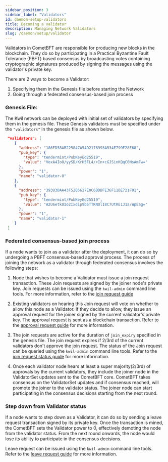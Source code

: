 ```yaml
---
sidebar_position: 3
sidebar_label: "Validators"
id: daemon-setup-validators
title: Becoming a validator
description: Managing Network Validators
slug: /daemon/setup/validator
---
```


Validators in CometBFT are responsible for producing new blocks in the blockchain. They do so by participating in a Practical Byzantine Fault Tolerance (PBFT) based consensus by broadcasting votes containing cryptographic signatures produced by signing the messages using the validator's private key. 

There are 2 ways to become a Validator:
1. Specifying them in the Genesis file before starting the Network
2. Going through a federated consensus-based join process

### Genesis File:
The Kwil network can be deployed with initial set of validators by specifying them in the genesis file. These Genesis validators must be specified under the `"validators"` in the genesis file as shown below. 

```json
 "validators": [
    {
      "address": "186FD58AB225847A54D2176993A534E799F28F68",
      "pub_key": {
        "type": "tendermint/PubKeyEd25519",
        "value": "VoxA4IoO/yySD/KrH5FL4/+In+cGJSinKQqC0NsAmFw="
      },
      "power": "1",
      "name": "validator-0"
    },
    {
      "address": "39303DAA43F5205627E0C6BDDFE36F11BE721F01",
      "pub_key": {
        "type": "tendermint/PubKeyEd25519",
        "value": "A2U6etk0Io2Ixdip9b5TTKNOlI8C7UtRE1J1a/WpEag="
      },
      "power": "1",
      "name": "validator-1"
    }
 ]
```

### Federated consensus-based join process

If a node wants to join as a validator after the deployment, it can do so by undergoing a PBFT consensus-based approval process. The process of joining the network as a validator through federated consensus involves the following steps:

1. Node that wishes to become a Validator must issue a join request transaction. These Join requests are signed by the joiner node's private key. Join requests can be issued using the `kwil-admin` command line tools. For more information, refer to the [join request guide](../../admin/validators.mdx#join)

2. Existing validators on hearing this Join request will vote on whether to allow this node as a Validator. If they decide to allow, they issue an approval request for the joiner signed by the current validator's private key. The approval request is sent as a blockchain transaction. Refer to the [approval request guide](../../admin/validators.mdx#approve) for more information.

3. The join requests are active for the duration of `join_expiry` specified in the genesis file. The join request expires if 2/3rd of the current validators don't approve the join request. The status of the Join request can be queried using the `kwil-admin` command line tools. Refer to the [join request status guide](../../admin/validators.mdx#show-join-request-status) for more information.

4. Once each validator node hears at least a super majority(2/3rd) of approvals by the current validators, they include the joiner node in the ValidatorSet updates sent to the CometBFT core. CometBFT takes consensus on the ValidatorSet updates and if consensus reached, will promote the joiner to the validator status. The joiner node can start participating in the consensus decisions starting from the next round. 

### Step down from Validator status

If a node wants to step down as a Validator, it can do so by sending a leave request transaction signed by its private key. Once the transaction is mined, the CometBFT sets the Validator power to 0, effectively demoting the node from the validator status. From the next round onwards, the node would lose its ability to participate in the consensus decisions.

Leave request can be issued using the `kwil-admin` command line tools. Refer to the [leave request guide](../cli/validator.mdx#leave-request) for more information.